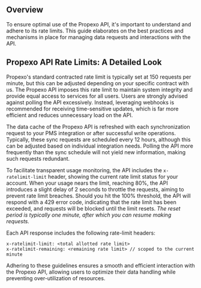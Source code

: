 ## Overview

To ensure optimal use of the Propexo API, it's important to understand and adhere to its rate limits. This guide elaborates on the best practices and mechanisms in place for managing data requests and interactions with the API.

## Propexo API Rate Limits: A Detailed Look

Propexo's standard contracted rate limit is typically set at 150 requests per minute, but this can be adjusted depending on your specific contract with us. The Propexo API imposes this rate limit to maintain system integrity and provide equal access to services for all users. Users are strongly advised against polling the API excessively. Instead, leveraging webhooks is recommended for receiving time-sensitive updates, which is far more efficient and reduces unnecessary load on the API.

The data cache of the Propexo API is refreshed with each synchronization request to your PMS integration or after successful write operations. Typically, these sync requests are scheduled every 12 hours, although this can be adjusted based on individual integration needs. Polling the API more frequently than the sync schedule will not yield new information, making such requests redundant.

To facilitate transparent usage monitoring, the API includes the `x-ratelimit-limit` header, showing the current rate limit status for your account. When your usage nears the limit, reaching 80%, the API introduces a slight delay of 2 seconds to throttle the requests, aiming to prevent rate limit breaches. Should you hit the 100% threshold, the API will respond with a 429 error code, indicating that the rate limit has been exceeded, and requests will be blocked until the limit resets. *The reset period is typically one minute, after which you can resume making requests.*

Each API response includes the following rate-limit headers:
```
x-ratelimit-limit: <total allotted rate limit>
x-ratelimit-remaining: <remaining rate limit> // scoped to the current minute
```

Adhering to these guidelines ensures a smooth and efficient interaction with the Propexo API, allowing users to optimize their data handling while preventing over-utilization of resources.
